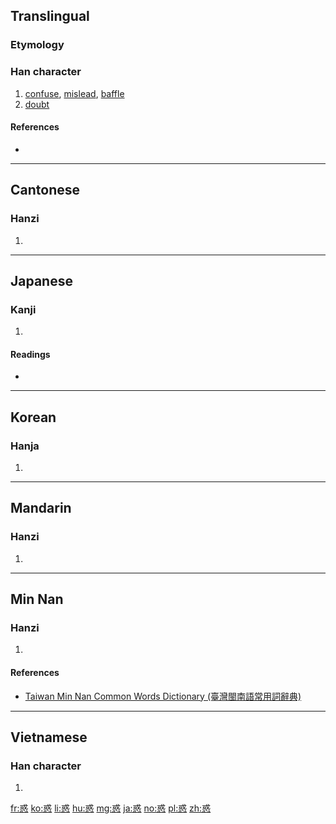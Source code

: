 {{also|感}}
==Translingual==
<!-- Admittedly a hack and proper stroke order preferred, but conveys the content -->
{{stroke order|[[Image:或-bw.png|360px]]
[[Image:心-bw.png|180px]]
}}

===Etymology===
{{Han compound|或|心|c1=p|c2=s|t2=heart|ls=psc}}

===Han character===
{{Han char|rn=61|rad=心|as=08|sn=12|four=5333<sub>0</sub>|canj=戈一心 (IMP)|ids=⿱[[或]][[心]]}}

# [[confuse]], [[mislead]], [[baffle]]
# [[doubt]]

====References====
* {{Han ref|kx=0390.340|dkj=10789|dj=0725.020|hdz=42309.090|uh=60D1|ud=24785|bh=B462|bd=46178}}

----

==Cantonese==

===Hanzi===
{{yue-hanzi|jyut=[[waak6]]|y=waak6}}

# {{defn|lang=yue|sort=心08}}

----

==Japanese==

===Kanji===
{{ja-kanji|grade=c|rs=心08}}

# {{defn|lang=ja|sort=心08}}

====Readings====
* {{ja-readings|goon=[[わく]] (waku)|kanon=[[こく]] (koku)|kun=[[まどう]] (madou), [[まどい]] (madoi)}}

----

==Korean==

===Hanja===
{{ko-hanja|hangeul=혹|eumhun=|rv=hok|mr=hok|y=hok}}

# {{defn|lang=ko|sort=心08}}

----

==Mandarin==

===Hanzi===
{{cmn-hanzi|pin=[[huò]] ([[huo4]])|wg=huo<sup>4</sup>}}

# {{defn|lang=cmn|sort=心08}}

----

==Min Nan==

===Hanzi===
{{nan-hanzi|tlpa=[[hi̍k]] (hik<sup>8</sup>)}}

# {{defn|lang=nan|sort=心08}}

====References====
*[http://twblg.dict.edu.tw/holodict_new/index.html Taiwan Min Nan Common Words Dictionary (臺灣閩南語常用詞辭典)]

----

==Vietnamese==

===Han character===
{{vi-hantu|[[hoặc]]|rs=心08}}

# {{defn|lang=vi|sort=心08}}

[[fr:惑]]
[[ko:惑]]
[[li:惑]]
[[hu:惑]]
[[mg:惑]]
[[ja:惑]]
[[no:惑]]
[[pl:惑]]
[[zh:惑]]